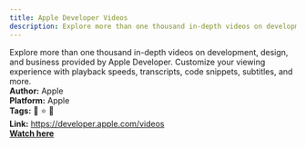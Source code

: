 ```yaml
---
title: Apple Developer Videos
description: Explore more than one thousand in-depth videos on development, design, and business provided by Apple Developer. Customize your viewing experience with playback speeds, transcripts, code snippets, subtitles, and more.
---
```


Explore more than one thousand in-depth videos on development, design, and business provided by Apple Developer. Customize your viewing experience with playback speeds, transcripts, code snippets, subtitles, and more.  
**Author:** Apple  
**Platform:** Apple  
**Tags:** 📅 ⭐ 🚀  
**Link:** https://developer.apple.com/videos  
[**Watch here**](https://developer.apple.com/videos/)  
